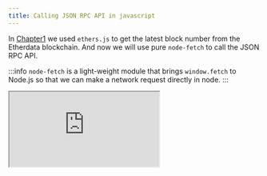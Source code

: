 ```yaml
---
title: Calling JSON RPC API in javascript
---
```


In [Chapter1](/Chapter1/rpc) we used `ethers.js` to get the latest block number from the Etherdata blockchain.
And now we will use pure `node-fetch` to call the JSON RPC API.

:::info
`node-fetch` is a light-weight module that brings `window.fetch` to Node.js so that we can make a network request directly in node.
:::

<iframe
  src="https://codesandbox.io/embed/jsonrpc-tutorial-bhbd4y?fontsize=14&hidenavigation=1&theme=dark&view=editor"
  style={{
    width: "100%",
    height: "500px",
    border: "0",
    borderRadius: "4px",
    overflow: "hidden",
  }}
  title="jsonrpc tutorial"
  allow="accelerometer; ambient-light-sensor; camera; encrypted-media; geolocation; gyroscope; hid; microphone; midi; payment; usb; vr; xr-spatial-tracking"
  sandbox="allow-forms allow-modals allow-popups allow-presentation allow-same-origin allow-scripts"
/>

You will get the same result as we did in [Chapter1](/Chapter1/rpc).
